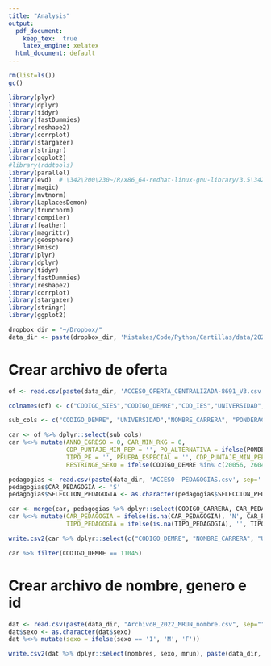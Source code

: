 ```yaml
---
title: "Analysis"
output:
  pdf_document:
    keep_tex:  true
    latex_engine: xelatex
  html_document: default
---
```


```r
rm(list=ls())
gc()
```

```r
library(plyr)
library(dplyr)
library(tidyr)
library(fastDummies)
library(reshape2)
library(corrplot)
library(stargazer)
library(stringr)
library(ggplot2)
#library(rddtools)
library(parallel)
library(evd)  # \342\200\230~/R/x86_64-redhat-linux-gnu-library/3.5\342\200\231 (personal library in Hawk)
library(magic)
library(mvtnorm)
library(LaplacesDemon)
library(truncnorm)
library(compiler)
library(feather)
library(magrittr)
library(geosphere)
library(Hmisc)
library(plyr)
library(dplyr)
library(tidyr)
library(fastDummies)
library(reshape2)
library(corrplot)
library(stargazer)
library(stringr)
library(ggplot2)
```

```r
dropbox_dir = "~/Dropbox/"
data_dir <- paste(dropbox_dir, 'Mistakes/Code/Python/Cartillas/data/2022/raw/', sep='')
```

# Crear archivo de oferta
```r
of <- read.csv(paste(data_dir, 'ACCESO_OFERTA_CENTRALIZADA-8691_V3.csv', sep=''), header=TRUE, sep=';')
```

```r
colnames(of) <- c("CODIGO_SIES","CODIGO_DEMRE","COD_IES","UNIVERSIDAD","NOMBRE_CARRERA","NOMBRE_SEDE","PONDERACION_NEM","PONDERACION_RANKING","PONDERACION_C_LECTORA","PONDERACION_MATEMATICA","PONDERACION_CIENCIAS","PONDERACION_HISTORIA","PUNTAJE_PONDERADO_MINIMO","PUNTAJE_PROMEDIO_MINIMO","EXCLUSION_10_SUPERIOR","TIPO_POSTULACION","ULTIMO_SELECCIONADO_2020","ULTIMO_SELECCIONADO_2021","VACANTES_1_SEMESTRE","VACANTES_2_SEMESTRE","VACANTES_REGULARES_TOT","VACANTES_BEA","EXCLUY_PREFERENCIA","MAXIMO_POSTULACIONES","AREA_SIMULADOR","CARRERA_SIMULADOR","SOBRECUPO_1_SEMESTRE","SOBRECUPO_2_SEMESTRE")
```

```r
sub_cols <- c("CODIGO_DEMRE", "UNIVERSIDAD","NOMBRE_CARRERA", "PONDERACION_NEM","PONDERACION_RANKING","PONDERACION_C_LECTORA","PONDERACION_MATEMATICA","PONDERACION_HISTORIA","PONDERACION_CIENCIAS", "PUNTAJE_PROMEDIO_MINIMO", "PUNTAJE_PONDERADO_MINIMO", "VACANTES_1_SEMESTRE", "SOBRECUPO_1_SEMESTRE", "VACANTES_2_SEMESTRE", "SOBRECUPO_2_SEMESTRE", "MAXIMO_POSTULACIONES", "EXCLUY_PREFERENCIA", "VACANTES_BEA")
```

```r
car <- of %>% dplyr::select(sub_cols)
car %<>% mutate(ANNO_EGRESO = 0, CAR_MIN_RKG = 0,
                CDP_PUNTAJE_MIN_PEP = '', PO_ALTERNATIVA = ifelse(PONDERACION_HISTORIA > 0 & PONDERACION_CIENCIAS > 0, 'SI', 'NO'),
                TIPO_PE = '', PRUEBA_ESPECIAL = '', CDP_PUNTAJE_MIN_PEP = '', PONDERACION_PE = '',
                RESTRINGE_SEXO = ifelse(CODIGO_DEMRE %in% c(20056, 26045), 'F', ifelse(CODIGO_DEMRE %in% c(20061, 26047), 'M', '' ) ) )
```

```r
pedagogias <- read.csv(paste(data_dir, 'ACCESO- PEDAGOGIAS.csv', sep=''), header=TRUE, sep=';')
pedagogias$CAR_PEDAGOGIA <- 'S'
pedagogias$SELECCION_PEDAGOGIA <- as.character(pedagogias$SELECCION_PEDAGOGIA)
```



```r
car <- merge(car, pedagogias %>% dplyr::select(CODIGO_CARRERA, CAR_PEDAGOGIA, SELECCION_PEDAGOGIA) %>% dplyr::rename(TIPO_PEDAGOGIA = SELECCION_PEDAGOGIA), by.x="CODIGO_DEMRE", by.y="CODIGO_CARRERA", all.x=TRUE)
car %<>% mutate(CAR_PEDAGOGIA = ifelse(is.na(CAR_PEDAGOGIA), 'N', CAR_PEDAGOGIA), 
                TIPO_PEDAGOGIA = ifelse(is.na(TIPO_PEDAGOGIA), '', TIPO_PEDAGOGIA))
```

```r
write.csv2(car %>% dplyr::select(c("CODIGO_DEMRE", "NOMBRE_CARRERA", "UNIVERSIDAD", "PONDERACION_NEM","PONDERACION_RANKING","PONDERACION_C_LECTORA","PONDERACION_MATEMATICA","PONDERACION_HISTORIA","PONDERACION_CIENCIAS", "PUNTAJE_PROMEDIO_MINIMO", "PUNTAJE_PONDERADO_MINIMO", "CDP_PUNTAJE_MIN_PEP", "VACANTES_1_SEMESTRE", "SOBRECUPO_1_SEMESTRE", "VACANTES_2_SEMESTRE", "SOBRECUPO_2_SEMESTRE", "RESTRINGE_SEXO", "PRUEBA_ESPECIAL", "TIPO_PE", "PONDERACION_PE", "PO_ALTERNATIVA", "MAXIMO_POSTULACIONES", "EXCLUY_PREFERENCIA", "VACANTES_BEA", "ANNO_EGRESO", "CAR_PEDAGOGIA", "CAR_MIN_RKG", "TIPO_PEDAGOGIA")), paste(data_dir, 'carreras.csv', sep=''), row.names=FALSE)
```

```r
car %>% filter(CODIGO_DEMRE == 11045)
```


# Crear archivo de nombre, genero e id
```r
dat <- read.csv(paste(data_dir, "ArchivoB_2022_MRUN_nombre.csv", sep=""), header=TRUE, sep=';')
dat$sexo <- as.character(dat$sexo)
dat %<>% mutate(sexo = ifelse(sexo == '1', 'M', 'F'))
```

```r
write.csv2(dat %>% dplyr::select(nombres, sexo, mrun), paste(data_dir, 'inscritos_y_sexo.csv', sep=''), row.names=FALSE)
```


